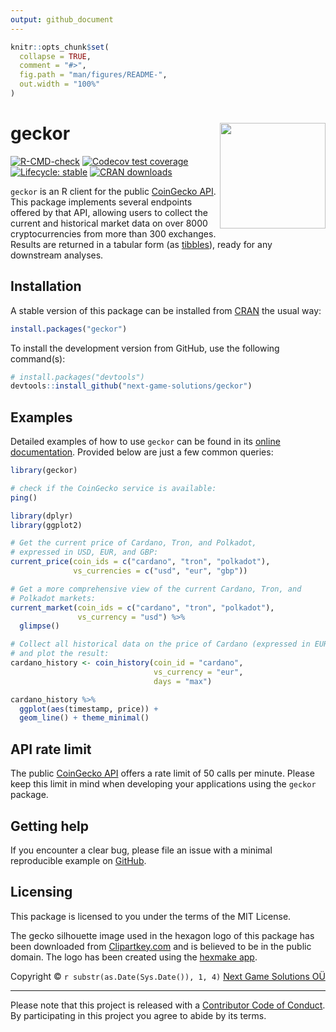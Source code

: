 ```yaml
---
output: github_document
---
```


<!-- README.md is generated from README.Rmd. Please edit that file -->

```r
knitr::opts_chunk$set(
  collapse = TRUE,
  comment = "#>",
  fig.path = "man/figures/README-",
  out.width = "100%"
)
```

# geckor <img src='man/figures/logo.png' align="right" height="169" />

<!-- badges: start -->
[![R-CMD-check](https://github.com/next-game-solutions/geckor/workflows/R-CMD-check/badge.svg)](https://github.com/next-game-solutions/geckor/actions)
[![Codecov test coverage](https://codecov.io/gh/next-game-solutions/geckor/branch/main/graph/badge.svg)](https://codecov.io/gh/next-game-solutions/geckor?branch=main)
[![Lifecycle: stable](https://img.shields.io/badge/lifecycle-stable-brightgreen.svg)](https://lifecycle.r-lib.org/articles/stages.html#stable)
[![CRAN downloads](https://cranlogs.r-pkg.org/badges/geckor)](https://cran.r-project.org/package=geckor)
<!-- badges: end -->

`geckor` is an R client for the public [CoinGecko API](https://www.coingecko.com/en/api#explore-api). This package implements several endpoints offered by that API, allowing users to collect the
current and historical market data on over 8000 cryptocurrencies from more than 300 exchanges. Results are returned in a tabular form (as [tibbles](https://tibble.tidyverse.org/)), ready for any downstream analyses.

## Installation

A stable version of this package can be installed from [CRAN](https://cran.r-project.org/web/packages/geckor/index.html) the usual way:

``` r
install.packages("geckor")
```

To install the development version from GitHub, use the following command(s):

``` r
# install.packages("devtools")
devtools::install_github("next-game-solutions/geckor")
```

## Examples

Detailed examples of how to use `geckor` can be found in its [online documentation](https://next-game-solutions.github.io/geckor/). Provided below are just a few common queries:

```r
library(geckor)

# check if the CoinGecko service is available:
ping()
```


```r
library(dplyr)
library(ggplot2)

# Get the current price of Cardano, Tron, and Polkadot,
# expressed in USD, EUR, and GBP:
current_price(coin_ids = c("cardano", "tron", "polkadot"),
              vs_currencies = c("usd", "eur", "gbp"))

# Get a more comprehensive view of the current Cardano, Tron, and 
# Polkadot markets:
current_market(coin_ids = c("cardano", "tron", "polkadot"), 
               vs_currency = "usd") %>% 
  glimpse()

# Collect all historical data on the price of Cardano (expressed in EUR),
# and plot the result:
cardano_history <- coin_history(coin_id = "cardano", 
                                vs_currency = "eur", 
                                days = "max")

cardano_history %>% 
  ggplot(aes(timestamp, price)) +
  geom_line() + theme_minimal()
```


## API rate limit

The public [CoinGecko API](https://www.coingecko.com/api/documentations/v3) offers a rate limit of 50 calls per minute. Please keep this limit in mind when developing your applications using the `geckor` package.


## Getting help

If you encounter a clear bug, please file an issue with a minimal reproducible example on [GitHub](https://github.com/next-game-solutions/geckor/issues).


## Licensing

This package is licensed to you under the terms of the MIT License.

The gecko silhouette image used in the hexagon logo of this package has been downloaded from [Clipartkey.com](https://www.clipartkey.com/view/hmTimm_geckos-png-transparent-gecko-icon-transparent/) and is believed to be in the public domain. The logo has been created using the [hexmake app](https://connect.thinkr.fr/hexmake/).

Copyright © `r substr(as.Date(Sys.Date()), 1, 4)` [Next Game Solutions OÜ](http://nextgamesolutions.com)

---

Please note that this project is released with a [Contributor Code of Conduct](https://www.contributor-covenant.org/version/1/0/0/code-of-conduct/). By participating in this project you agree to abide by its terms.
